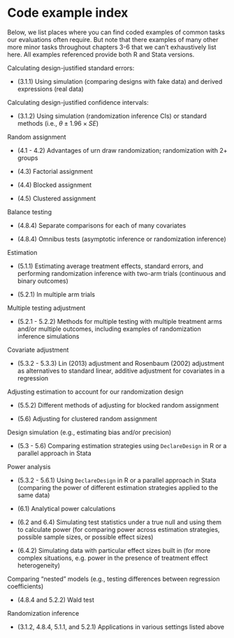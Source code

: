 # Code example index {#codeindex}

Below, we list places where you can find coded examples of common tasks our evaluations often require. But note that there examples of many other more minor tasks throughout chapters 3-6 that we can't exhaustively list here. All examples referenced provide both R and Stata versions.

Calculating design-justified standard errors:

- (3.1.1) Using simulation (comparing designs with fake data) and derived expressions (real data)

Calculating design-justified confidence intervals:

- (3.1.2) Using simulation (randomization inference CIs) or standard methods (i.e., $\theta \pm 1.96 \times SE$)

Random assignment

- (4.1 - 4.2) Advantages of urn draw randomization; randomization with 2+ groups

- (4.3) Factorial assignment

- (4.4) Blocked assignment

- (4.5) Clustered assignment

Balance testing

- (4.8.4) Separate comparisons for each of many covariates

- (4.8.4) Omnibus tests (asymptotic inference or randomization inference)

Estimation

- (5.1.1) Estimating average treatment effects, standard errors, and performing randomization inference with two-arm trials (continuous and binary outcomes)

- (5.2.1) In multiple arm trials

Multiple testing adjustment

- (5.2.1 - 5.2.2) Methods for multiple testing with multiple treatment arms and/or multiple outcomes, including examples of randomization inference simulations

Covariate adjustment

- (5.3.2 - 5.3.3) Lin (2013) adjustment and Rosenbaum (2002) adjustment as alternatives to standard linear, additive adjustment for covariates in a regression

Adjusting estimation to account for our randomization design

- (5.5.2) Different methods of adjusting for blocked random assignment

- (5.6) Adjusting for clustered random assignment

Design simulation (e.g., estimating bias and/or precision)

- (5.3 - 5.6) Comparing estimation strategies using `DeclareDesign` in R or a parallel approach in Stata

Power analysis

- (5.3.2 - 5.6.1) Using `DeclareDesign` in R or a parallel approach in Stata (comparing the power of different estimation strategies applied to the same data)

- (6.1) Analytical power calculations

- (6.2 and 6.4) Simulating test statistics under a true null and using them to calculate power (for comparing power across estimation strategies, possible sample sizes, or possible effect sizes)

- (6.4.2) Simulating data with particular effect sizes built in (for more complex situations, e.g. power in the presence of treatment effect heterogeneity)

Comparing "nested" models (e.g., testing differences between regression coefficients)

- (4.8.4 and 5.2.2) Wald test

Randomization inference

- (3.1.2, 4.8.4, 5.1.1, and 5.2.1) Applications in various settings listed above
